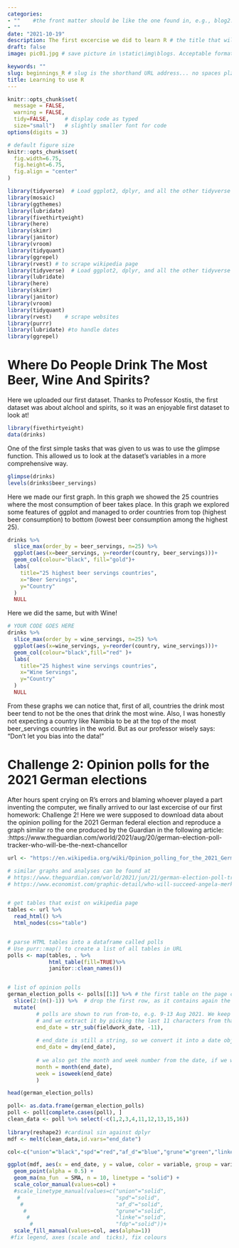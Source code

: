 ```yaml
---
categories:  
- ""    #the front matter should be like the one found in, e.g., blog2.md. It cannot be like the normal Rmd we used
- ""
date: "2021-10-19"
description: The first excercise we did to learn R # the title that will show up once someone gets to this page
draft: false
image: pic01.jpg # save picture in \static\img\blogs. Acceptable formats= jpg, jpeg, or png . Your iPhone pics wont work

keywords: ""
slug: beginnings_R # slug is the shorthand URL address... no spaces plz
title: Learning to use R
---
```


  

```r
knitr::opts_chunk$set(
  message = FALSE, 
  warning = FALSE, 
  tidy=FALSE,     # display code as typed
  size="small")   # slightly smaller font for code
options(digits = 3)

# default figure size
knitr::opts_chunk$set(
  fig.width=6.75, 
  fig.height=6.75,
  fig.align = "center"
)
```


```r
library(tidyverse)  # Load ggplot2, dplyr, and all the other tidyverse packages
library(mosaic)
library(ggthemes)
library(lubridate)
library(fivethirtyeight)
library(here)
library(skimr)
library(janitor)
library(vroom)
library(tidyquant)
library(ggrepel)
library(rvest) # to scrape wikipedia page
library(tidyverse)  # Load ggplot2, dplyr, and all the other tidyverse packages
library(lubridate)
library(here)
library(skimr)
library(janitor)
library(vroom)
library(tidyquant)
library(rvest)    # scrape websites
library(purrr)  
library(lubridate) #to handle dates
library(ggrepel)
```



# Where Do People Drink The Most Beer, Wine And Spirits?


Here we uploaded our first dataset. Thanks to Professor Kostis, the first dataset was about alchool and spirits, so it was an enjoyable first dataset to look at!



```r
library(fivethirtyeight)
data(drinks)
```


One of the first simple tasks that was given to us was to use the glimpse function. This allowed us to look at the dataset's variables in a more comprehensive way. 


```r
glimpse(drinks)
levels(drinks$beer_servings)
```

Here we made our first graph. In this graph we showed the 25 countries where the most consumption of beer takes place. In this graph we explored some features of ggplot and managed to order countries from top (highest beer consumption) to bottom (lowest beer consumption among the highest 25). 

```r
drinks %>%
  slice_max(order_by = beer_servings, n=25) %>% 
  ggplot(aes(x=beer_servings, y=reorder(country, beer_servings)))+
  geom_col(colour="black", fill="gold")+
  labs(
    title="25 highest beer servings countries",
    x="Beer Servings",
    y="Country"
  )
  NULL

```

Here we did the same, but with Wine!

```r

# YOUR CODE GOES HERE
drinks %>%
  slice_max(order_by = wine_servings, n=25) %>% 
  ggplot(aes(x=wine_servings, y=reorder(country, wine_servings)))+
  geom_col(colour="black",fill="red" )+
  labs(
    title="25 highest wine servings countries",
    x="Wine Servings",
    y="Country"
  )
  NULL


```


From these graphs we can notice that, first of all, countries the drink most beer tend to not be the ones that drink the most wine. Also, I was honestly not expecting a country like Namibia to be at the top of the most beer_servings countries in the world. But as our professor wisely says: "Don't let you bias into the data!"




# Challenge 2: Opinion polls for the 2021 German elections

After hours spent crying on R's errors and blaming whoever played a part inventing the computer, we finally arrived to our last excercise of our first homework: Challenge 2! Here we were supposed to download data about the opinion polling for the 2021 German federal election and reproduce a graph similar ro the one produced by the Guardian in the following article: :https://www.theguardian.com/world/2021/aug/20/german-election-poll-tracker-who-will-be-the-next-chancellor



```r
url <- "https://en.wikipedia.org/wiki/Opinion_polling_for_the_2021_German_federal_election"

# similar graphs and analyses can be found at 
# https://www.theguardian.com/world/2021/jun/21/german-election-poll-tracker-who-will-be-the-next-chancellor
# https://www.economist.com/graphic-detail/who-will-succeed-angela-merkel


# get tables that exist on wikipedia page 
tables <- url %>% 
  read_html() %>% 
  html_nodes(css="table")


# parse HTML tables into a dataframe called polls 
# Use purr::map() to create a list of all tables in URL
polls <- map(tables, . %>% 
             html_table(fill=TRUE)%>% 
             janitor::clean_names())


# list of opinion polls
german_election_polls <- polls[[1]] %>% # the first table on the page contains the list of all opinions polls
  slice(2:(n()-1)) %>%  # drop the first row, as it contains again the variable names and last row that contains 2017 results
  mutate(
         # polls are shown to run from-to, e.g. 9-13 Aug 2021. We keep the last date, 13 Aug here, as the poll date
         # and we extract it by picking the last 11 characters from that field
         end_date = str_sub(fieldwork_date, -11),
         
         # end_date is still a string, so we convert it into a date object using lubridate::dmy()
         end_date = dmy(end_date),
         
         # we also get the month and week number from the date, if we want to do analysis by month- week, etc.
         month = month(end_date),
         week = isoweek(end_date)
         )
```


```r
head(german_election_polls)

poll<- as.data.frame(german_election_polls)
poll <- poll[complete.cases(poll), ]
clean_data <- poll %>% select(-c(1,2,3,4,11,12,13,15,16)) 
  
library(reshape2) #cardinal sin against dplyr
mdf <- melt(clean_data,id.vars="end_date")

col<-c("union"="black","spd"="red","af_d"="blue","grune"="green","linke"="purple","fdp"="yellow")

ggplot(mdf, aes(x = end_date, y = value, color = variable, group = variable)) + 
  geom_point(alpha = 0.5) +
  geom_ma(ma_fun  = SMA, n = 10, linetype = "solid") +
  scale_color_manual(values=col) +
  #scale_linetype_manual(values=c("union"="solid",
   #                              "spd"="solid",
    #                             "af_d"="solid",
     #                            "grune"="solid",
      #                           "linke"="solid",
       #                          "fdp"="solid"))+
  scale_fill_manual(values=col, aes(alpha=1)) 
 #fix legend, axes (scale and  ticks), fix colours


```

